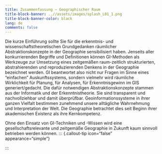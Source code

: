 ```yaml
---
title: Zusammenfassung – Geographischer Raum
title-block-banner: ..//assets/images/splash_L01_1.png
title-block-banner-color: black
lang: de
comments: false
---
```



Die kurze Einführung sollte Sie für die erkenntnis- und wissenschaftstheoretischen Grundgedanken räumlicher Abstraktionskonzepte in der Geographie sensibilisiert haben. 
Jenseits aller konkurrierenden Begriffe und Definitionen können GI-Methoden als Werkzeuge zur Umsetzung eines zeitgemäßen raum-zeitlich strukturierten, abstrahierenden und reproduzierenden Denkens in der Geographie bezeichnet werden. GI beantwortet also nicht nur Fragen im Sinne eines “einfachen” Auskunftssystems, sondern vielmehr wird räumliche Wirklichkeit für Planung, für Analysen, für Erkenntnisgewinn im GIS generiert/gedacht. Die dafür notwendigen Abstraktionskonzepte stammen aus der Informatik und der Erkenntnistheorie. Sie sind transparent und nachvollziehbar und damit überprüfbar. Geoinformationssysteme in ihrer ganzen Vielfalt bestimmen zunehmend unsere alltägliche Wahrnehmung und Interpretation der Welt. Die Geographie betrachtet dies seit Beginn ihrer akademischen Existenz als ihre Kernkompetenz.

Ohne den Einsatz von GI-Techniken und -Wissen wird eine gesellschaftsrelevante und zeitgemäße Geographie in Zukunft kaum sinnvoll betrieben werden können.
::: {.callout-tip icon="false" appearance="simple"}

:::
